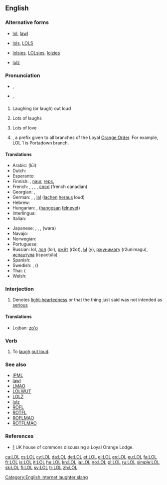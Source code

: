 {{also|lol}}
==English==
{{wikipedia}}
{{wikipedia|Loyal Orange Lodge}}

===Alternative forms===
* {{qualifier|α-forms}} [[lol]], [[lawl]]
* {{qualifier|β-forms}} [[lols]], [[LOLS]]
* {{qualifier|γ-forms}} [[lolsies]], [[LOLsies]], [[lolzies]]
* {{qualifier|δ-forms}} [[lulz]]

===Pronunciation===
* {{a|UK}} {{IPA|/ɛl.əu.ɛl/|/lɔːl/|/lɒl/}}, {{X-SAMPA|/El.@U.El/|/lO:l/|/lQl/}}
* {{a|US}} {{IPA|/ɛl.oʊ.ɛl/|/lɔl/|/lɑl/|/loʊl/|/lol/}}, {{X-SAMPA|/El.oU.El/|/lOl/|/lAl/|/loUl/|/lol/}}

==={{initialism}}===
{{en-initialism}}

# {{context|Internet|Internet slang|text messaging}} Laughing (or laugh) out loud
# {{context|Internet|Internet slang|text messaging}} Lots of laughs {{qualifier|occasionally used}}
# {{context|letter-writing}} Lots of love {{qualifier|now obsolete or dated}}
# {{US|British commonwealth|Ireland}} {{w|Loyal Orange Lodge}}, a prefix given to all branches of the Loyal [[Orange Order]]. For example, LOL 1 is Portadown branch.

====Translations====
{{trans-top|Expression of laughter}}
* Arabic: {{Arab|[[لول]]}} (lūl)
* Dutch: {{t+|nl|lol}}
* Esperanto: {{t-|eo|mdr}}
* Finnish: {{t+|fi|lol}}, [[naur]], [[reps]], {{t-|fi|:D}}
* French: {{t+|fr|mdr}}, {{t+|fr|lol}}, {{t-|fr|jrf}}, {{t+|fr|ptdr}}, [[cqcd]] (french canadian)
* Georgian: {{t-|ka|ლოლ|sc=Geor}}, {{t-|ka|lol|sc=Geor}}
* German: {{t-|de|reps}}, {{t+|de|lol}}, [[lal]] ([[lachen]] [[heraus]] loud)
* Hebrew: {{t+|he|לול|tr=lol}}
* Hungarian: {{t-|hu|lol}}, {{t-|hu|hfn}} ([[hangos|hangosan]] [[nevet|felnevet]])
* Interlingua: {{t-|ia|lol}}
* Italian: {{t+|it|lol}}
{{trans-mid}}
* Japanese: {{t+|ja|w}}, {{t-|ja|www}}, {{t+|ja|ｗ}}, {{t-|ja|ワラ}} (wara)
* Navajo: {{tø|nv|lol|tr=[[ayóo íítsʼaʼgo anáshdloh]]}}
* Norwegian: {{t-|no|lol}}
* Portuguese: {{t-|pt|rs}}
* Russian: lol, [[лол]] (lol), [[ржёт]] (ržot), [[Ы]] (y), [[ржунимагу]] (ržunimagu), [[испацтула]] (ispactúla)
* Spanish: {{t-|es|reva}}
* Swedish: {{t+|sv|lol}}, {{t+|sv|asg}} ({{t-|sv|asgarva}})
* Thai: {{t+|th|555}} ({{t+|th|ห้า|alt=ห้าๆๆ|tr=hâa-hâa-hâa}}
* Welsh: {{t-|cy|CAYU}}
{{trans-bottom}}

===Interjection===
{{en-interj}}

# {{context|Internet|Internet slang|text messaging|by dilution}} Denotes [[light-hearted]]ness or that the thing just said was not intended as [[serious]]

====Translations====
{{trans-top|denotes light-heartedness or non-seriousness of the just-said thing}}
{{trans-mid}}
* Lojban: [[zo'o]]
{{trans-bottom}}

===Verb===
{{en-verb|LOLs|LOLing|'''[[LOLed]]''', '''[[LOLd]]''' ''or'' '''[[LOL'd]]'''}}

# To [[laugh]] [[out loud]].

===See also===
* [[IPML]]
* [[lawl]]
* [[LMAO]]
* [[LOLWUT]]
* [[LOLZ]]
* [[lulz]]
* [[ROFL]]
* [[ROTFL]]
* [[ROFLMAO]]
* [[ROTFLMAO]]

===References===
* [http://www.publications.parliament.uk/pa/cm200304/cmhansrd/vo041118/text/41118w21.htm] UK house of commons discussing a Loyal Orange Lodge.

[[Category:English internet laughter slang]]

[[ca:LOL]]
[[cs:LOL]]
[[cy:LOL]]
[[da:LOL]]
[[de:LOL]]
[[et:LOL]]
[[el:LOL]]
[[es:LOL]]
[[eu:LOL]]
[[fa:LOL]]
[[fr:LOL]]
[[is:LOL]]
[[it:LOL]]
[[he:LOL]]
[[kn:LOL]]
[[ja:LOL]]
[[no:LOL]]
[[pl:LOL]]
[[ru:LOL]]
[[simple:LOL]]
[[sk:LOL]]
[[fi:LOL]]
[[sv:LOL]]
[[tr:LOL]]
[[zh:LOL]]